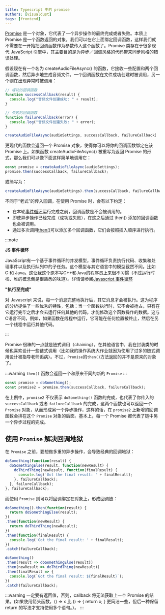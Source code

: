 ```yaml
---
title: Typescript 中的 promise
authors: [visualdust]
tags: [frontend]
---
```



[Promise](https://developer.mozilla.org/en-US/docs/Web/JavaScript/Reference/Global_Objects/Promise) 是一个对象，它代表了一个异步操作的最终完成或者失败。本质上 Promise 是一个函数返回的对象，我们可以在它上面绑定回调函数，这样我们就不需要在一开始把回调函数作为参数传入这个函数了。Promise 类存在于很多现代 JavaScript 引擎中，其主要目的是为异步／回调风格的代码带来同步风格的错误处理。

<!--truncate-->

假设现在有一个名为 createAudioFileAsync() 的函数，它接收一些配置和两个回调函数，然后异步地生成音频文件。一个回调函数在文件成功创建时被调用，另一个则在出现异常时被调用：

```typescript
// 成功的回调函数
function successCallback(result) {
  console.log("音频文件创建成功: " + result);
}

// 失败的回调函数
function failureCallback(error) {
  console.log("音频文件创建失败: " + error);
}

createAudioFileAsync(audioSettings, successCallback, failureCallback)
```

更现代的函数会返回一个 Promise 对象，使得你可以将你的回调函数绑定在该 Promise 上。如果函数 createAudioFileAsync() 被重写为返回 Promise 的形式，那么我们可以像下面这样简单地调用它：

```typescript
const promise = createAudioFileAsync(audioSettings);
promise.then(successCallback, failureCallback);
```

或简写为：

```typescript
createAudioFileAsync(audioSettings).then(successCallback, failureCallback);
```

不同于“老式”的传入回调，在使用 Promise 时，会有以下约定：

- 在本轮[事件循环](https://developer.mozilla.org/en-US/docs/Web/JavaScript/EventLoop#run-to-completion)运行完成之前，回调函数是不会被调用的。
- 即使异步操作已经完成（成功或失败），在这之后通过 then() 添加的回调函数也会被调用。
- 通过多次调用[then()](https://developer.mozilla.org/en-US/docs/Web/JavaScript/Reference/Global_Objects/Promise/then)可以添加多个回调函数，它们会按照插入顺序进行执行。

:::note

__JS 事件循环__

JavaScript有一个基于事件循环的并发模型，事件循环负责执行代码、收集和处理事件以及执行队列中的子任务。这个模型与其它语言中的模型截然不同，比如 C 和 Java。这让我这个原本写C++和Java的程序员上来很不习惯（不过运行时栈、堆的概念倒是很熟悉的味道）。详情请参阅[Javascript 事件循环](https://developer.mozilla.org/en-US/docs/Web/JavaScript/EventLoop)

__"执行至完成"__

对 Javascript 来说，每一个消息完整地执行后，其它消息才会被执行。这为程序的分析提供了一些优秀的特性，包括：当一个函数执行时，它不会被抢占，只有在它运行完毕之后才会去运行任何其他的代码，才能修改这个函数操作的数据。这与C语言不同，例如，如果函数在线程中运行，它可能在任何位置被终止，然后在另一个线程中运行其他代码。

:::

Promise 很棒的一点就是链式调用（chaining）。在其他语言中，我在封装类的时候也喜欢设计一些链式调用（比如我的操作系统大作业就因为使用了过多的链式调用设计被指导老师诟病）。不过，`Promise`的`then()`方法返回的并不是原来的对象了。

:::warning
`then()` 函数会返回一个和原来不同的新的 `Promise`
:::

```typescript
const promise = doSomething();
const promise2 = promise.then(successCallback, failureCallback);
```

在上例中，`promise2` 不仅表示 `doSomething()` 函数的完成，也代表了你传入的 `successCallback` 或者 `failureCallback` 的完成，这两个函数也可以返回一个 `Promise` 对象，从而形成另一个异步操作，这样的话，在 `promise2` 上新增的回调函数会排在这个 `Promise` 对象的后面。基本上，每一个 Promise 都代表了链中另一个异步过程的完成。

## 使用 `Promise` 解决回调地狱

在 `Promise` 之前，要想做多重的异步操作，会导致经典的回调地狱：

```typescript
doSomething(function(result) {
  doSomethingElse(result, function(newResult) {
    doThirdThing(newResult, function(finalResult) {
      console.log('Got the final result: ' + finalResult);
    }, failureCallback);
  }, failureCallback);
}, failureCallback);
```

而使用 `Promise` 则可以将回调绑定在对象上，形成回调链：

<Tabs groupId="promise-in-ts">
  <TabItem value="写法 1" default>

  ```typescript
  doSomething().then(function(result) {
    return doSomethingElse(result);
  })
  .then(function(newResult) {
    return doThirdThing(newResult);
  })
  .then(function(finalResult) {
    console.log('Got the final result: ' + finalResult);
  })
  .catch(failureCallback);
  ```
  
  </TabItem>
  <TabItem value="写法 2（使用箭头函数）">

  ```typescript
  doSomething()
  .then(result => doSomethingElse(result))
  .then(newResult => doThirdThing(newResult))
  .then(finalResult => {
    console.log(`Got the final result: ${finalResult}`);
  })
  .catch(failureCallback);
  ```

  </TabItem>
</Tabs> 

:::warning
一定要有返回值，否则，callback 将无法获取上一个 Promise 的结果。(如果使用箭头函数，() => x 比 () => \{ return x; \} 更简洁一些，但后一种保留 return 的写法才支持使用多个语句。）。
:::

